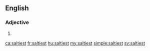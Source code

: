 ==English==

===Adjective===
{{head|en}}

# {{en-superlative of|salty}}

[[ca:saltiest]]
[[fr:saltiest]]
[[hu:saltiest]]
[[my:saltiest]]
[[simple:saltiest]]
[[sv:saltiest]]